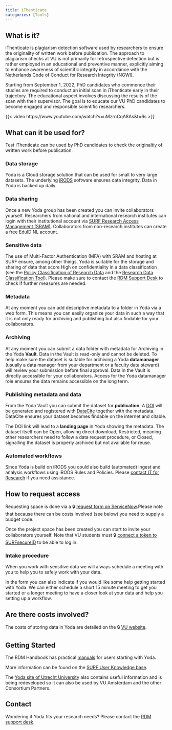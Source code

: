 ```yaml
---
title: iThenticate
categories: [Tools]
---
```


## What is it?
iThenticate is plagiarism detection software used by researchers to ensure the originality of written work before publication. The approach to plagiarism checks at VU is not primarily for retrospective detection but is rather employed in an educational and preventive manner, explicitly aiming to enhance awareness of scientific integrity in accordance with the Netherlands Code of Conduct for Research Integrity (NGWI).

Starting from September 1, 2022, PhD candidates who commence their studies are required to conduct an initial scan in iThenticate early in their trajectory. The educational aspect involves discussing the results of the scan with their supervisor. The goal is to educate our VU PhD candidates to become engaged and responsible scientific researchers. 

{{< video https://www.youtube.com/watch?v=uMzrnCqA8As&t=6s >}}

## What can it be used for?

Test
iThenticate can be used by PhD candidates to check the originaltiy of written work before publication.

### Data storage
Yoda is a Cloud storage solution that can be used for small to very large datasets. The underlying [iRODS](https://irods.org) software ensures data integrity. Data in Yoda is backed up daily. 

### Data sharing
Once a new Yoda group has been created you can invite collaborators yourself. Researchers from national and international research institutes can login with their institutional account via [SURF Research Access Management (SRAM)](https://www.surf.nl/en/services/surf-research-access-management). Collaborators from non-research institutes can create a free EduID NL account. 

### Sensitive data
The use of Multi-Factor Authentication (MFA) with SRAM and hosting at SURF ensure, among other things, Yoda is suitable for the storage and sharing of data that score High on confidentiality in a data classification (see the [Policy Classification of Research Data](https://rdm.vu.nl/guides/policies-supporting-vision-open-science.html#policy-classification-of-research-data) and the [Research Data Classification Tool](https://vu.nl/en/research/dataclassification)). Please make sure to contact the [RDM Support Desk](rdm@vu.nl) to check if further measures are needed.

### Metadata
At any moment you can add descriptive metadata to a folder in Yoda via a web form. This means you can easily organize your data in such a way that it is not only ready for archiving and publishing but also findable for your collaborators. 

### Archiving
At any moment you can submit a data folder with metadata for Archiving in the Yoda **Vault**. Data in the Vault is read-only and cannot be deleted. To help make sure the dataset is suitable for archiving a Yoda **datamanager** (usually a data manager from your department or a faculty data steward) will review your submission before final approval. Data in the Vault is directly accessible for your collaborators. Access for the Yoda datamanager role ensures the data remains accessible on the long term.

### Publishing metadata and data
From the Yoda Vault you can submit the dataset for **publication**. A [DOI](https://www.doi.org/the-identifier/what-is-a-doi/) will be generated and registered with [DataCite](https://datacite.org/) together with the metadata. DataCite ensures your dataset becomes findable on the internet and citable.

The DOI link will lead to a **landing page** in Yoda showing the metadata. The dataset itself can be Open, allowing direct download, Restricted, meaning other researchers need to follow a data request procedure, or Closed, signalling the dataset is properly archived but not available for reuse. 

### Automated workflows
Since Yoda is build on iRODS you could also build (automated) ingest and analysis workflows using iRODS Rules and Policies. Please [contact IT for Research](mailto:itvo.it@vu.nl) if you need assistance.

## How to request access
Requesting space is done via a 🔒 [request form on ServiceNow](https://services.vu.nl/esc?id=sc_cat_item&sys_id=20436ee397c6a910e553359fe153aff1).Please note that because there can be costs involved (see below) you need to supply a budget code.

Once the project space has been created you can start to invite your collaborators yourself. Note that VU students must 🔒 [connect a token to SURFsecureID](https://services.vu.nl/kb_view.do?sysparm_article=KB0011809) to be able to log in.

### Intake procedure
When you work with sensitive data we will always schedule a meeting with you to help you to safely work with your data.

In the form you can also indicate if you would like some help getting started with Yoda. We can either schedule a short
15 minute meeting to get you started or a longer meeting to have a closer look at your data and help you setting up a workflow.

## Are there costs involved?
The costs of storing data in Yoda are detailed on the 🔒 [VU website](https://vu.nl/en/employee/research-data-support/research-archiving-storage-cost-model). 

## Getting Started
The RDM Handbook has practical [manuals](/manuals/yoda/index.qmd) for users starting with Yoda.

More information can be found on the [SURF User Knowledge base](https://servicedesk.surf.nl/wiki/display/WIKI/Yoda+Hosting).

The [Yoda site of Utrecht University](https://www.uu.nl/en/research/Yoda) also contains useful information and is being redeveloped so it can also be used by VU Amsterdam and the other Consortium Partners.

## Contact
Wondering if Yoda fits your research needs? Please contact the [RDM support desk](mailto:rdm@vu.nl).
